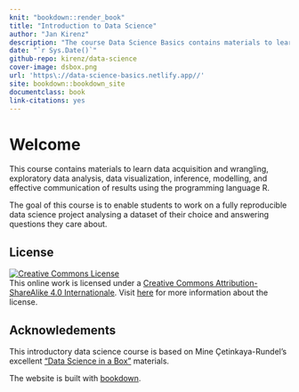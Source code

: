 ```yaml
---
knit: "bookdown::render_book"
title: "Introduction to Data Science"
author: "Jan Kirenz"
description: "The course Data Science Basics contains materials to learn data acquisition and wrangling, exploratory data analysis, data visualization, inference, modelling, and effective communication of results using the programming language R."
date: "`r Sys.Date()`"
github-repo: kirenz/data-science
cover-image: dsbox.png
url: 'https\://data-science-basics.netlify.app//'
site: bookdown::bookdown_site
documentclass: book
link-citations: yes
---
```


# Welcome {.unnumbered}

This course contains materials to learn data acquisition and wrangling, exploratory data analysis, data visualization, inference, modelling, and effective communication of results using the programming language R.

The goal of this course is to enable students to work on a fully reproducible data science project analysing a dataset of their choice and answering questions they care about.

## License {.unnumbered}

<a rel="license" href="https://creativecommons.org/licenses/by-sa/4.0/"><img src="https://licensebuttons.net/l/by-sa/4.0/88x31.png" alt="Creative Commons License" style="border-width:0"/></a><br />This online work is licensed under a <a rel="license" href="https://creativecommons.org/licenses/by-sa/4.0/">Creative Commons Attribution-ShareAlike 4.0 Internationale</a>.
Visit [here](https://github.com/rstudio-education/datascience-box/blob/master/LICENSE.md) for more information about the license.

## Acknowledements {.unnumbered}

This introductory data science course is based on Mine Çetinkaya-Rundel's excellent ["Data Science in a Box"](https://datasciencebox.org) materials.

The website is built with [bookdown](https://bookdown.org/).
